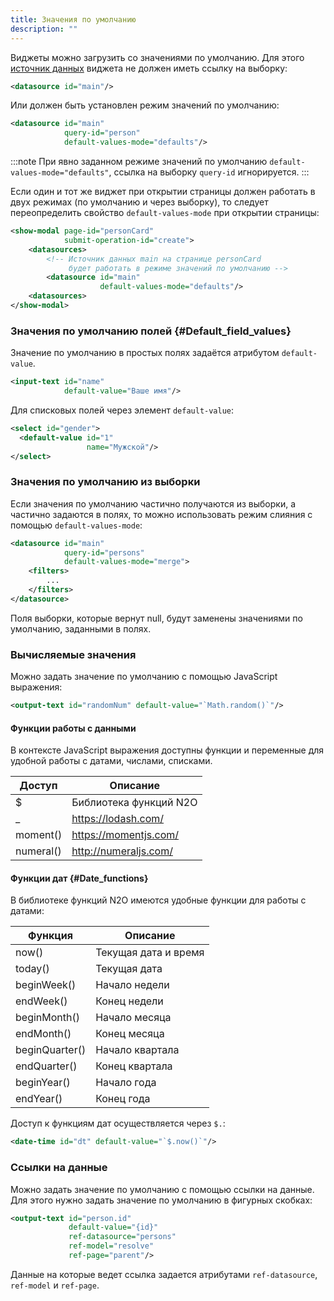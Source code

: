 ```yaml
---
title: Значения по умолчанию
description: ""
---
```


Виджеты можно загрузить со значениями по умолчанию.
Для этого [источник данных](../manual/data#Datasources) виджета не должен иметь ссылку на выборку:
```xml title="Источник данных со значениями по умолчанию"
<datasource id="main"/>
```
Или должен быть установлен режим значений по умолчанию:
```xml title="Источник данных с режимом значений по умолчанию"
<datasource id="main"
            query-id="person"
            default-values-mode="defaults"/>
```
:::note
При явно заданном режиме значений по умолчанию `default-values-mode="defaults"`, ссылка на выборку `query-id` игнорируется.
:::

Если один и тот же виджет при открытии страницы должен работать в двух режимах (по умолчанию и через выборку),
то следует переопределить свойство `default-values-mode` при открытии страницы:

```xml title="Источник данных при открытии модального окна"
<show-modal page-id="personCard"
            submit-operation-id="create">
    <datasources>
        <!-- Источник данных main на странице personCard
             будет работать в режиме значений по умолчанию -->
        <datasource id="main"
                    default-values-mode="defaults"/>
    <datasources>
</show-modal>
```

### Значения по умолчанию полей {#Default_field_values}

Значение по умолчанию в простых полях задаётся атрибутом `default-value`.

```xml title="Значение по умолчанию для простых полей"
<input-text id="name"
            default-value="Ваше имя"/>
```
<Sandbox height={300} projectId="documentation_defaultvalue_field" showHeader />

Для списковых полей через элемент `default-value`:

```xml title="Значение по умолчанию для списковых полей"
<select id="gender">
  <default-value id="1"
                 name="Мужской"/>
</select>
```
<Sandbox height={300} projectId="documentation_defaultvalue_list" showHeader />

### Значения по умолчанию из выборки

Если значения по умолчанию частично получаются из выборки, а частично задаются в полях,
то можно использовать режим слияния с помощью `default-values-mode`:

```xml title="Выборка значений по умолчанию"
<datasource id="main"
            query-id="persons"
            default-values-mode="merge">
    <filters>
        ...
    </filters>
</datasource>
```
Поля выборки, которые вернут null, будут заменены значениями по умолчанию, заданными в полях.
<Sandbox height={600} projectId="documentation_defaultvalue_query" showHeader />

### Вычисляемые значения

Можно задать значение по умолчанию с помощью JavaScript выражения:

```xml title="Значение по умолчанию в виде JavaScript выражения"
<output-text id="randomNum" default-value="`Math.random()`"/>
```
<Sandbox height={300} projectId="documentation_defaultvalue_js" showHeader />

#### Функции работы с данными
В контексте JavaScript выражения доступны функции и переменные для удобной работы с датами, числами, списками.

|Доступ   |Описание              |
|---------|----------------------|
|$        |Библиотека функций N2O|
|_        |https://lodash.com/   |
|moment() |https://momentjs.com/ |
|numeral()|http://numeraljs.com/ |

#### Функции дат {#Date_functions}

В библиотеке функций N2O имеются удобные функции для работы с датами:

|Функция       |Описание            |
|--------------|--------------------|
|now()         |Текущая дата и время|
|today()       |Текущая дата        |
|beginWeek()   |Начало недели       |
|endWeek()     |Конец недели        |
|beginMonth()  |Начало месяца       |
|endMonth()    |Конец месяца        |
|beginQuarter()|Начало квартала     |
|endQuarter()  |Конец квартала      |
|beginYear()   |Начало года         |
|endYear()     |Конец года          |

Доступ к функциям дат осуществляется через `$.`:
```xml title="Значение по умолчанию в виде функции даты и времени"
<date-time id="dt" default-value="`$.now()`"/>
```
<Sandbox height={500} projectId="documentation_defaultvalue_datetime" showHeader />

### Ссылки на данные

Можно задать значение по умолчанию с помощью ссылки на данные.
Для этого нужно задать значение по умолчанию в фигурных скобках:

```xml title="Значение по умолчанию через ссылку на данные"
<output-text id="person.id"
             default-value="{id}"
             ref-datasource="persons"
             ref-model="resolve"
             ref-page="parent"/>
```
<Sandbox height={400} projectId="documentation_defaultvalue_ref" showHeader />

Данные на которые ведет ссылка задается атрибутами `ref-datasource`, `ref-model` и `ref-page`.
